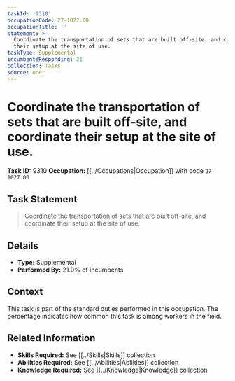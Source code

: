 ```yaml
---
taskId: '9310'
occupationCode: 27-1027.00
occupationTitle: ''
statement: >-
  Coordinate the transportation of sets that are built off-site, and coordinate
  their setup at the site of use.
taskType: Supplemental
incumbentsResponding: 21
collection: Tasks
source: onet
---
```

# Coordinate the transportation of sets that are built off-site, and coordinate their setup at the site of use.

**Task ID:** 9310
**Occupation:** [[../Occupations|Occupation]] with code `27-1027.00`

## Task Statement

> Coordinate the transportation of sets that are built off-site, and coordinate their setup at the site of use.

## Details

- **Type:** Supplemental
- **Performed By:** 21.0% of incumbents

## Context

This task is part of the standard duties performed in this occupation. The percentage indicates how common this task is among workers in the field.

## Related Information

- **Skills Required:** See [[../Skills|Skills]] collection
- **Abilities Required:** See [[../Abilities|Abilities]] collection
- **Knowledge Required:** See [[../Knowledge|Knowledge]] collection
